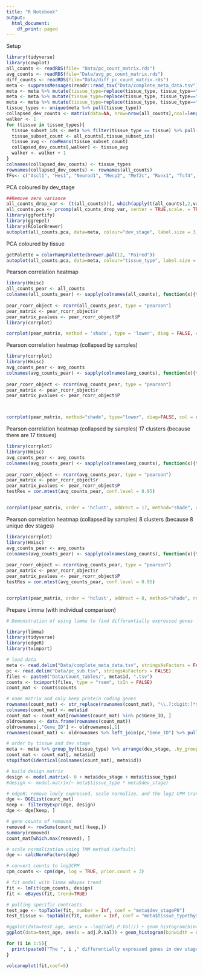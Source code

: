 ```yaml
---
title: "R Notebook"
output:
  html_document:
    df_print: paged
---
```

Setup
```r
library(tidyverse)
library(cowplot)
all_counts <- readRDS(file= "Data/pc_count_matrix.rds")
avg_counts <- readRDS(file="Data/avg_pc_count_matrix.rds")
diff_counts <- readRDS(file="Data/diff_pc_count_matrix.rds")
meta <- suppressMessages(readr::read_tsv("Data/complete_meta_data.tsv"))
meta <- meta %>% mutate(tissue_type=replace(tissue_type, tissue_type=="embryonic facial prominence", "facial prominence"))
meta <- meta %>% mutate(tissue_type=replace(tissue_type, tissue_type=="skeletal muscle tissue", "muscle tissue"))
meta <- meta %>% mutate(tissue_type=replace(tissue_type, tissue_type=="skeletal muscle tissue", "muscle tissue"))
tissue_types <- unique(meta %>% pull(tissue_type))
collapsed_dev_counts <- matrix(data=NA, nrow=nrow(all_counts),ncol=length(tissue_types))
walker <- 1
for (tissue in tissue_types){
  tissue_subset_ids <- meta %>% filter(tissue_type == tissue) %>% pull(id)
  tissue_subset_count <- all_counts[,tissue_subset_ids]
  tissue_avg <- rowMeans(tissue_subset_count)
  collapsed_dev_counts[,walker] <- tissue_avg
  walker <- walker + 1
}
colnames(collapsed_dev_counts) <- tissue_types
rownames(collapsed_dev_counts) <- rownames(all_counts)
TFs<- c("Ascl1", "Hes1", "Neurod1", "Mecp2", "Mef2c", "Runx1", "Tcf4", "Pax6")
```

PCA coloured by dev_stage
```r
##Remove zero variance 
all_counts_drop_var <- (t(all_counts))[, which(apply(t(all_counts),2,var) !=0)]
all_counts.pca <- prcomp(all_counts_drop_var, center = TRUE,scale. = TRUE)
library(ggfortify)
library(ggrepel)
library(RColorBrewer)
autoplot(all_counts.pca, data=meta, colour="dev_stage", label.size = 3, size=5) + theme_cowplot(12) + scale_color_brewer(palette = "RdYlBu") 

```
PCA coloured by tissue
```r
getPalette = colorRampPalette(brewer.pal(12, "Paired"))
autoplot(all_counts.pca, data=meta, colour="tissue_type", label.size = 3, size=5) + theme_cowplot(12) + scale_color_manual(values = getPalette(length(tissue_types))) 
```

Pearson correlation heatmap
```r

library(Hmisc)
all_counts_pear <- all_counts
colnames(all_counts_pear) <- sapply(colnames(all_counts), function(x){temp_row <- meta %>% filter(id==x) 
                                                                             return(paste0(temp_row %>% pull(tissue_type), " ",temp_row %>% pull(dev_stage)))})
pear_rcorr_object <- rcorr(all_counts_pear, type = "pearson")
pear_matrix <- pear_rcorr_object$r
pear_matrix_pvalues <- pear_rcorr_object$P
library(corrplot)

corrplot(pear_matrix, method = 'shade', type = 'lower', diag = FALSE, col = rep(rev(brewer.pal(n=8, name="RdYlBu")),2), col.lim=c(0,1))

```

Pearson correlation heatmap (collapsed by samples)
```r
library(corrplot)
library(Hmisc)
avg_counts_pear <- avg_counts
colnames(avg_counts_pear) <- sapply(colnames(avg_counts), function(x){temp_row <- meta %>% filter(id==x) 
                                                                             return(paste0(temp_row %>% pull(tissue_type), " ",temp_row %>% pull(dev_stage)))})
pear_rcorr_object <- rcorr(avg_counts_pear, type = "pearson")
pear_matrix <- pear_rcorr_object$r
pear_matrix_pvalues <- pear_rcorr_object$P



corrplot(pear_matrix, method="shade", type="lower", diag=FALSE, col = rep(rev(brewer.pal(n=8, name="RdYlBu")),2), col.lim=c(0,1))

```

Pearson correlation heatmap (collapsed by samples) 17 clusters (because there are 17 tissues)
```r
library(corrplot)
library(Hmisc)
avg_counts_pear <- avg_counts
colnames(avg_counts_pear) <- sapply(colnames(avg_counts), function(x){temp_row <- meta %>% filter(id==x) 
                                                                             return(paste0(temp_row %>% pull(tissue_type), " ",temp_row %>% pull(dev_stage)))})
pear_rcorr_object <- rcorr(avg_counts_pear, type = "pearson")
pear_matrix <- pear_rcorr_object$r
pear_matrix_pvalues <- pear_rcorr_object$P
testRes = cor.mtest(avg_counts_pear, conf.level = 0.95)


corrplot(pear_matrix, order = 'hclust', addrect = 17, method="shade", rect.col = 'black', col = rep(rev(brewer.pal(n=8, name="RdYlBu")),2), col.lim=c(0,1))

```
Pearson correlation heatmap (collapsed by samples)  8 clusters (because 8 unique dev stages)
```r
library(corrplot)
library(Hmisc)
avg_counts_pear <- avg_counts
colnames(avg_counts_pear) <- sapply(colnames(avg_counts), function(x){temp_row <- meta %>% filter(id==x) 
                                                                             return(paste0(temp_row %>% pull(tissue_type), " ",temp_row %>% pull(dev_stage)))})
pear_rcorr_object <- rcorr(avg_counts_pear, type = "pearson")
pear_matrix <- pear_rcorr_object$r
pear_matrix_pvalues <- pear_rcorr_object$P
testRes = cor.mtest(avg_counts_pear, conf.level = 0.95)


corrplot(pear_matrix, order = 'hclust', addrect = 8, method="shade", rect.col = 'black', col = rep(rev(brewer.pal(n=8, name="RdYlBu")),2), col.lim=c(0,1))

```

Prepare Limma (with individual comparison)
```r
# Demonstration of using limma to find differentially expressed genes

library(limma)
library(tidyverse)
library(edgeR)
library(tximport)

# load data
meta <- read.delim("Data/complete_meta_data.tsv", stringsAsFactors = FALSE)
pc <- read.delim("Data/pc_sub.tsv", stringsAsFactors = FALSE)
files <- paste0("Data/Count_tables/", meta$id, ".tsv")
counts <- tximport(files, type = "rsem", txIn = FALSE)
count_mat <- counts$counts

# name matrix and only keep protein coding genes
rownames(count_mat) <- str_replace(rownames(count_mat), "\\.[:digit:]*$", "")
colnames(count_mat) <- meta$id
count_mat <- count_mat[rownames(count_mat) %in% pc$Gene_ID, ]
oldrownames <- data.frame(rownames(count_mat)) 
oldrownames[,"Gene_ID"] <- oldrownames[,1]
rownames(count_mat) <- oldrownames %>% left_join(pc,"Gene_ID") %>% pull(Symbol)

# order by tissue and dev stage
meta <- meta %>% group_by(tissue_type) %>% arrange(dev_stage, .by_group = TRUE)
count_mat <- count_mat[, meta$id]
stopifnot(identical(colnames(count_mat), meta$id))

# build design matrix
design <- model.matrix(~ 0 + meta$dev_stage + meta$tissue_type)
#design <- model.matrix(~ meta$tissue_type * meta$dev_stage)

# edgeR: remove lowly expressed, scale normalize, and the log2 CPM transform
dge <- DGEList(count_mat)
keep <- filterByExpr(dge, design)
dge <- dge[keep, ]

# gene counts of removed
removed <- rowSums(count_mat[!keep,])
summary(removed)
count_mat[which.max(removed), ]

# scale normalization using TMM method (default)
dge <- calcNormFactors(dge)

# convert counts to log2CPM 
cpm_counts <- cpm(dge, log = TRUE, prior.count = 3)

# fit model with limma eBayes trend 
fit <- lmFit(cpm_counts, design)
fit <- eBayes(fit, trend=TRUE)

# pulling specific contrasts
test_age <- topTable(fit, number = Inf, coef = "meta$dev_stageP0")
test_tissue <- topTable(fit, number = Inf, coef = "meta$tissue_typethymus")


```

```r
#ggplot(data=test_age, aes(x = -log2(adj.P.Val))) + geom_histogram(binwidth = 0.1) + geom_vline(xintercept = -log(0.05), linetype="dotted", colour="red")
ggplot(data=test_age, aes(x = adj.P.Val)) + geom_histogram(binwidth = 0.01)


```
```r
for (i in 1:5){
  print(paste0("The ", i ," differentially expressed genes in dev stage 0:  ", arrange(test_age, desc(logFC))[i,1], "name is:  ", rownames(arrange(test_age, desc(logFC)))[i]))
}

```
```r
volcanoplot(fit,coef=5)

```










